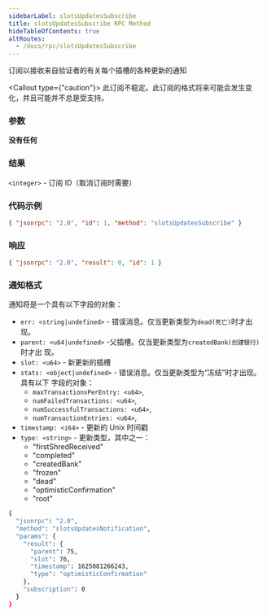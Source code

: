 ```yaml
---
sidebarLabel: slotsUpdatesSubscribe
title: slotsUpdatesSubscribe RPC Method
hideTableOfContents: true
altRoutes:
  - /docs/rpc/slotsUpdatesSubscribe
---
```


订阅以接收来自验证者的有关每个插槽的各种更新的通知

<Callout type={"caution"}>
  此订阅不稳定。此订阅的格式将来可能会发生变化，并且可能并不总是受支持。
</Callout>

<DocSideBySide>

<DocLeftSide>

### 参数

**没有任何**

### 结果

`<integer>` - 订阅 ID（取消订阅时需要）

</DocLeftSide>

<DocRightSide>

### 代码示例

```json
{ "jsonrpc": "2.0", "id": 1, "method": "slotsUpdatesSubscribe" }
```

### 响应

```json
{ "jsonrpc": "2.0", "result": 0, "id": 1 }
```

</DocRightSide>
</DocSideBySide>

### 通知格式

通知将是一个具有以下字段的对象：

- `err: <string|undefined>` - 错误消息。仅当更新类型为`dead(死亡)`时才出现。
- `parent: <u64|undefined>` -父插槽。仅当更新类型为`createdBank(创建银行)`时才出
  现。
- `slot: <u64>` - 新更新的插槽
- `stats: <object|undefined>` - 错误消息。仅当更新类型为“冻结”时才出现。具有以下
  字段的对象：
  - `maxTransactionsPerEntry: <u64>`,
  - `numFailedTransactions: <u64>`,
  - `numSuccessfulTransactions: <u64>`,
  - `numTransactionEntries: <u64>`,
- `timestamp: <i64>` - 更新的 Unix 时间戳
- `type: <string>` - 更新类型，其中之一：
  - "firstShredReceived"
  - "completed"
  - "createdBank"
  - "frozen"
  - "dead"
  - "optimisticConfirmation"
  - "root"

```bash
{
  "jsonrpc": "2.0",
  "method": "slotsUpdatesNotification",
  "params": {
    "result": {
      "parent": 75,
      "slot": 76,
      "timestamp": 1625081266243,
      "type": "optimisticConfirmation"
    },
    "subscription": 0
  }
}
```
